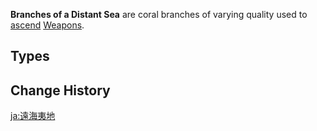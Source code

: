 {{Terminology Infobox
|image        = <gallery>
Item Coral Branch of a Distant Sea.png|Coral
Item Jeweled Branch of a Distant Sea.png|Jeweled
Item Jade Branch of a Distant Sea.png|Jade
Item Golden Branch of a Distant Sea.png|Golden
</gallery>
|type2        = Weapon Ascension Materials
|type         = Item Groups
|day1         = Monday
|day2         = Thursday
|day3         = Sunday
|source1      = Court of Flowing Sand
}}
'''Branches of a Distant Sea''' are coral branches of varying quality used to [[Weapon Ascension Materials|ascend]] [[Weapons]].

==Types==
{{Material Quality
|2=Coral Branch of a Distant Sea
|3=Jeweled Branch of a Distant Sea
|4=Jade Branch of a Distant Sea
|5=Golden Branch of a Distant Sea
}}

==Change History==
{{Change History|2.0}}
<!--
==References==
{{Reflist}}-->
[[Category:Branches of a Distant Sea| ]]

[[ja:遠海夷地]]